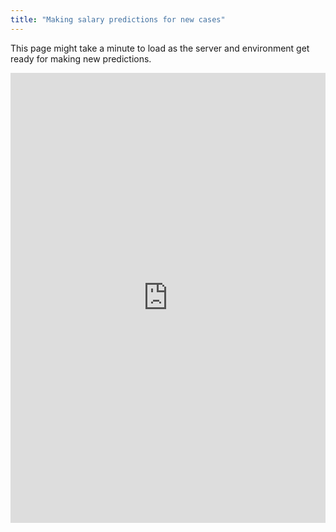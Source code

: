 ```yaml
---
title: "Making salary predictions for new cases"
---
```


::: {.callout-caution}
This page might take a minute to load as the server and environment get ready for making new predictions.
:::

```{=html}
 <iframe id="shiny" src="https://mpru.shinyapps.io/salary_pred_app/" style="border: none; width: 100%; height: 720px" frameborder="0"></iframe>
```

